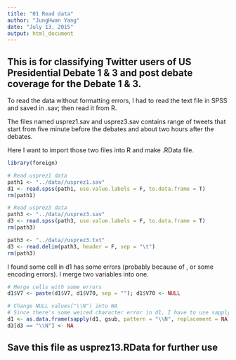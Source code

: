 ```yaml
---
title: "01 Read data"
author: "JungHwan Yang"
date: "July 13, 2015"
output: html_document
---
```


## This is for classifying Twitter users of US Presidential Debate 1 & 3 and post debate coverage for the Debate 1 & 3.

To read the data without formatting errors, I had to read the text file in SPSS and saved in .sav; then read it from R.

The files named usprez1.sav and usprez3.sav contains range of tweets that start from five minute before the debates and about two hours after the debates.

Here I want to import those two files into R and make .RData file.

```r
library(foreign)

# Read usprez1 data
path1 <- "../data//usprez1.sav" 
d1 <- read.spss(path1, use.value.labels = F, to.data.frame = T)
rm(path1)

# Read usprez3 data
path3 <- "../data//usprez3.sav" 
d3 <- read.spss(path3, use.value.labels = F, to.data.frame = T)
rm(path3)

path3 <- "../data//usprez3.txt" 
d3 <- read.delim(path3, header = F, sep = "\t")
rm(path3)
```

I found some cell in d1 has some errors (probably because of , or some encoding errors). I merge two variables into one.

```r
# Merge cells with some errors
d1$V7 <- paste(d1$V7, d1$V70, sep = ""); d1$V70 <- NULL

# Change NULL values("\\N") into NA
# Since there's some weired character error in d1, I have to use sapply()
d1 <- as.data.frame(sapply(d1, gsub, pattern = "\\N", replacement = NA))
d3[d3 == "\\N"] <- NA
```

## Save this file as usprez13.RData for further use